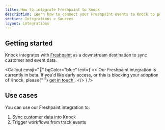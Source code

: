 ```yaml
---
title: How to integrate Freshpaint to Knock
description: Learn how to connect your Freshpaint events to Knock to power your product notifications.
section: Integrations > Sources
layout: integrations
---
```


## Getting started

Knock integrates with [Freshpaint](https://freshpaint.io) as a downstream destination to sync customer and event data.

<Callout
  emoji="🚧"
  bgColor="blue"
  text={
    <>
      Our Freshpaint integration is currently in beta. If you'd like early
      access, or this is blocking your adoption of Knock, please{" "}
      <a href="mailto:support@knock.app?subject=Freshpaint integration">
        get in touch
      </a>
      .
    </>
  }
/>

## Use cases

You can use our Freshpaint integration to:

1. Sync customer data into Knock
2. Trigger workflows from track events
